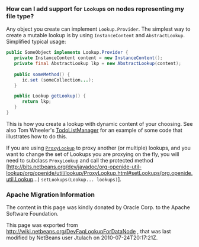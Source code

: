 <!--

    Licensed to the Apache Software Foundation (ASF) under one
    or more contributor license agreements.  See the NOTICE file
    distributed with this work for additional information
    regarding copyright ownership.  The ASF licenses this file
    to you under the Apache License, Version 2.0 (the
    "License"); you may not use this file except in compliance
    with the License.  You may obtain a copy of the License at

      http://www.apache.org/licenses/LICENSE-2.0

    Unless required by applicable law or agreed to in writing,
    software distributed under the License is distributed on an
    "AS IS" BASIS, WITHOUT WARRANTIES OR CONDITIONS OF ANY
    KIND, either express or implied.  See the License for the
    specific language governing permissions and limitations
    under the License.

-->

===How can I add support for <tt>Lookup</tt>s on nodes representing my file type?===

Any object you create can implement <tt>Lookup.Provider</tt>. The simplest way to create a mutable lookup is by using <tt>InstanceContent</tt> and <tt>AbstractLookup</tt>.  Simplified typical usage:

<source lang="java">
public SomeObject implements Lookup.Provider {
   private InstanceContent content = new InstanceContent();
   private final AbstractLookup lkp = new AbstractLookup(content);
   
   public someMethod() {
      ic.set (someCollection...);
   }

   public Lookup getLookup() {
      return lkp;
   }
}
</source>

This is how you create a lookup with dynamic content of your choosing.  See also Tom Wheeler's  [http://www.tomwheeler.com/netbeans/ TodoListManager] for an example of some code that illustrates how to do this.

If you are using <code>[http://bits.netbeans.org/dev/javadoc/org-openide-util-lookup/org/openide/util/lookup/ProxyLookup.html ProxyLookup]</code> to proxy another (or multiple) lookups, and you want to change the set of Lookups you are proxying on the fly, you will need to subclass <tt>ProxyLookup</tt> and call the protected method [http://bits.netbeans.org/dev/javadoc/org-openide-util-lookup/org/openide/util/lookup/ProxyLookup.html#setLookups(org.openide.util.Lookup...) <tt>setLookups(Lookup... lookups)</tt>].

===Apache Migration Information===

The content in this page was kindly donated by Oracle Corp. to the
Apache Software Foundation.

This page was exported from http://wiki.netbeans.org/DevFaqLookupForDataNode , 
that was last modified by NetBeans user Jtulach 
on 2010-07-24T20:17:21Z.

